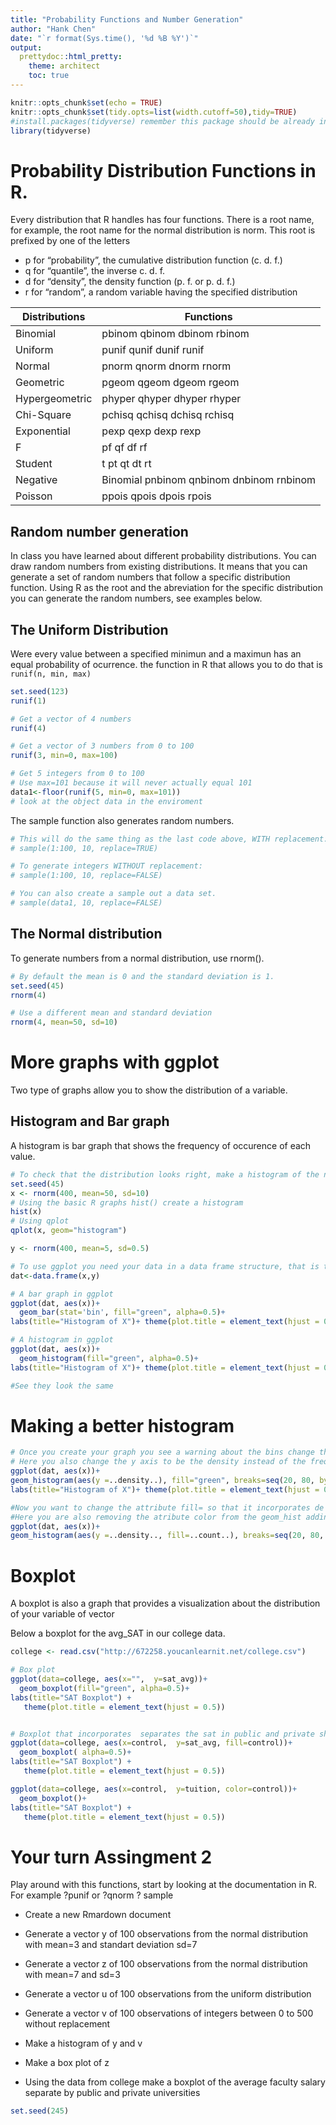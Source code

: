 ```yaml
---
title: "Probability Functions and Number Generation"
author: "Hank Chen"
date: "`r format(Sys.time(), '%d %B %Y')`"
output: 
  prettydoc::html_pretty:
    theme: architect
    toc: true
---
```


```r
knitr::opts_chunk$set(echo = TRUE)
knitr::opts_chunk$set(tidy.opts=list(width.cutoff=50),tidy=TRUE)
#install.packages(tidyverse) remember this package should be already install. Packages are installed in this chunk so 
library(tidyverse)

```
# Probability Distribution Functions in R.  

Every distribution that R handles has four functions. There is a root name, for example, the root name for the normal distribution is norm. This root is prefixed by one of the letters

* p for "probability", the cumulative distribution function (c. d. f.)
* q for "quantile", the inverse c. d. f.
* d for "density", the density function (p. f. or p. d. f.)
* r for "random", a random variable having the specified distribution


Distributions | Functions 
--------------|----------
Binomial |	pbinom	qbinom	dbinom	rbinom
Uniform	| punif	qunif	dunif	runif
Normal |	pnorm	qnorm	dnorm	rnorm
Geometric	| pgeom	qgeom	dgeom	rgeom
Hypergeometric |	phyper	qhyper	dhyper	rhyper
Chi-Square |	pchisq	qchisq	dchisq	rchisq
Exponential |	pexp	qexp	dexp	rexp
F  | 	pf	qf	df	rf
Student  | t	pt	qt	dt	rt
Negative | Binomial	pnbinom	qnbinom	dnbinom	rnbinom
Poisson	| ppois	qpois	dpois	rpois


## Random number generation

In class you have learned about different probability distributions.
You can draw random numbers from existing distributions. It means that you can generate a set of random numbers that follow a specific distribution function.  Using R as the root and the abreviation for the specific distribution you can generate the random numbers, see examples below. 

## The Uniform Distribution
Were every value between a specified minimun and a maximun has an equal probability of ocurrence. the function in R that allows you to do that is `runif(n, min, max)`
```r
set.seed(123)
runif(1)

# Get a vector of 4 numbers
runif(4)

# Get a vector of 3 numbers from 0 to 100
runif(3, min=0, max=100)

# Get 5 integers from 0 to 100
# Use max=101 because it will never actually equal 101
data1<-floor(runif(5, min=0, max=101))
# look at the object data in the enviroment
```

The sample function also generates random numbers.
```r
# This will do the same thing as the last code above, WITH replacement. 
# sample(1:100, 10, replace=TRUE)

# To generate integers WITHOUT replacement:
# sample(1:100, 10, replace=FALSE)

# You can also create a sample out a data set. 
# sample(data1, 10, replace=FALSE)
```

## The Normal distribution 
To generate numbers from a normal distribution, use rnorm(). 

```r
# By default the mean is 0 and the standard deviation is 1.
set.seed(45)
rnorm(4)

# Use a different mean and standard deviation
rnorm(4, mean=50, sd=10)

```

# More graphs with ggplot 

Two type of graphs allow you to show the distribution of a variable.

##  Histogram and Bar graph 

A histogram is bar graph that shows the frequency of occurence of each value. 

```r
# To check that the distribution looks right, make a histogram of the numbers
set.seed(45)
x <- rnorm(400, mean=50, sd=10)
# Using the basic R graphs hist() create a histogram
hist(x)
# Using qplot 
qplot(x, geom="histogram")

y <- rnorm(400, mean=5, sd=0.5)

# To use ggplot you need your data in a data frame structure, that is the only way to feed data into ggplot.
dat<-data.frame(x,y)

```


```r
# A bar graph in ggplot 
ggplot(dat, aes(x))+
  geom_bar(stat='bin', fill="green", alpha=0.5)+
labs(title="Histogram of X")+ theme(plot.title = element_text(hjust = 0.5))

# A histogram in ggplot 
ggplot(dat, aes(x))+
  geom_histogram(fill="green", alpha=0.5)+
labs(title="Histogram of X")+ theme(plot.title = element_text(hjust = 0.5))

#See they look the same
```
# Making a better histogram
```r

# Once you create your graph you see a warning about the bins change that using breaks=seq()
# Here you also change the y axis to be the density instead of the frequency. 
ggplot(dat, aes(x))+
geom_histogram(aes(y =..density..), fill="green", breaks=seq(20, 80, by = 2), col="red", alpha = .2)+ geom_density(col=2) + 
labs(title="Histogram of X")+ theme(plot.title = element_text(hjust = 0.5))

#Now you want to change the attribute fill= so that it incorporates de information about the number (count) of observation in that range.
#Here you are also removing the atribute color from the geom_hist adding the geom_density() with the color attribute being equal to 3 
ggplot(dat, aes(x))+
geom_histogram(aes(y =..density.., fill=..count..), breaks=seq(20, 80, by = 2), alpha = .8)+ geom_density(col=3) + labs(title="Histogram of X")+ theme(plot.title = element_text(hjust = 0.5))
```

# Boxplot 

A boxplot is also a graph that provides a visualization about the distribution of your variable of vector 

Below a boxplot for the avg_SAT in our college data. 

```r
college <- read.csv("http://672258.youcanlearnit.net/college.csv")  

# Box plot
ggplot(data=college, aes(x="",  y=sat_avg))+
  geom_boxplot(fill="green", alpha=0.5)+
labs(title="SAT Boxplot") +
   theme(plot.title = element_text(hjust = 0.5))


# Boxplot that incorporates  separates the sat in public and private showing the distribution and also assigns the control variable to the atribute fill so each on has a different color. 
ggplot(data=college, aes(x=control,  y=sat_avg, fill=control))+
  geom_boxplot( alpha=0.5)+
labs(title="SAT Boxplot") +
   theme(plot.title = element_text(hjust = 0.5))

ggplot(data=college, aes(x=control,  y=tuition, color=control))+
  geom_boxplot()+
labs(title="SAT Boxplot") +
   theme(plot.title = element_text(hjust = 0.5))


```


# Your turn Assingment 2 

Play around with this functions, start by looking at the documentation in R. For example ?punif  or ?qnorm ? sample 

* Create a new Rmardown document 

* Generate a vector y of 100 observations from the normal distribution with mean=3 and standart deviation sd=7 

* Generate a vector z of 100 observations from the normal distribution with mean=7 and sd=3

* Generate a vector u of 100 observations from the uniform distribution 
* Generate a vector v of 100 observations of integers between 0 to 500 without replacement 
* Make a histogram of y and v 
* Make a box plot of z 
* Using the data from college make a boxplot of the average faculty salary separate by public and private universities

```r
set.seed(245)
```



